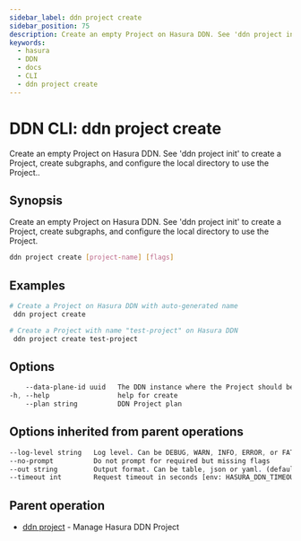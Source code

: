 ```yaml
---
sidebar_label: ddn project create
sidebar_position: 75
description: Create an empty Project on Hasura DDN. See 'ddn project init' to create a Project, create subgraphs, and configure the local directory to use the Project. using the DDN CLI
keywords:
  - hasura
  - DDN
  - docs
  - CLI
  - ddn project create
---
```


# DDN CLI: ddn project create

Create an empty Project on Hasura DDN. See 'ddn project init' to create a Project, create subgraphs, and configure the local directory to use the Project..

## Synopsis

Create an empty Project on Hasura DDN. See 'ddn project init' to create a Project, create subgraphs, and configure the local directory to use the Project.

```bash
ddn project create [project-name] [flags]
```

## Examples

```bash
# Create a Project on Hasura DDN with auto-generated name
 ddn project create

# Create a Project with name "test-project" on Hasura DDN
 ddn project create test-project
```

## Options

```sass
    --data-plane-id uuid   The DDN instance where the Project should be hosted
-h, --help                 help for create
    --plan string          DDN Project plan
```

## Options inherited from parent operations

```sass
--log-level string   Log level. Can be DEBUG, WARN, INFO, ERROR, or FATAL. (default "INFO")
--no-prompt          Do not prompt for required but missing flags
--out string         Output format. Can be table, json or yaml. (default "table")
--timeout int        Request timeout in seconds [env: HASURA_DDN_TIMEOUT] (default 100)
```

## Parent operation

- [ddn project](/reference/cli/commands/ddn_project) - Manage Hasura DDN Project
